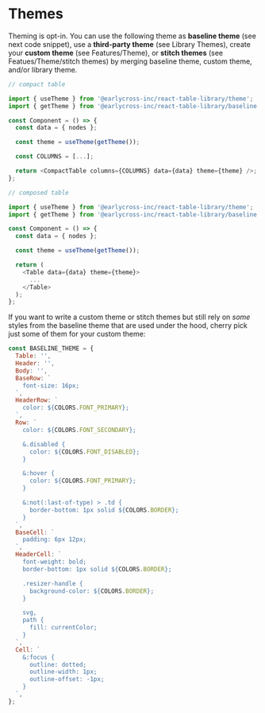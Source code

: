 
<Meta title="Theming/Themes" />

# Themes

Theming is opt-in. You can use the following theme as **baseline theme** (see next code snippet), use a **third-party theme** (see Library Themes), create your **custom theme** (see Features/Theme), or **stitch themes** (see Featues/Theme/stitch themes) by merging baseline theme, custom theme, and/or library theme.

```javascript
// compact table

import { useTheme } from '@earlycross-inc/react-table-library/theme';
import { getTheme } from '@earlycross-inc/react-table-library/baseline';

const Component = () => {
  const data = { nodes };

  const theme = useTheme(getTheme());

  const COLUMNS = [...];

  return <CompactTable columns={COLUMNS} data={data} theme={theme} />;
};
```

```javascript
// composed table

import { useTheme } from '@earlycross-inc/react-table-library/theme';
import { getTheme } from '@earlycross-inc/react-table-library/baseline';

const Component = () => {
  const data = { nodes };

  const theme = useTheme(getTheme());

  return (
    <Table data={data} theme={theme}>
      ...
    </Table>
  );
};
```

If you want to write a custom theme or stitch themes but still rely on _some_ styles from the baseline theme that are used under the hood, cherry pick just some of them for your custom theme:

```javascript
const BASELINE_THEME = {
  Table: '',
  Header: '',
  Body: '',
  BaseRow: `
    font-size: 16px;
  `,
  HeaderRow: `
    color: ${COLORS.FONT_PRIMARY};
  `,
  Row: `
    color: ${COLORS.FONT_SECONDARY};

    &.disabled {
      color: ${COLORS.FONT_DISABLED};
    }

    &:hover {
      color: ${COLORS.FONT_PRIMARY};
    }

    &:not(:last-of-type) > .td {
      border-bottom: 1px solid ${COLORS.BORDER};
    }
  `,
  BaseCell: `
    padding: 6px 12px;
  `,
  HeaderCell: `
    font-weight: bold;
    border-bottom: 1px solid ${COLORS.BORDER};

    .resizer-handle {
      background-color: ${COLORS.BORDER};
    }

    svg,
    path {
      fill: currentColor;
    }
  `,
  Cell: `
    &:focus {
      outline: dotted;
      outline-width: 1px;
      outline-offset: -1px;
    }
  `,
};
```
